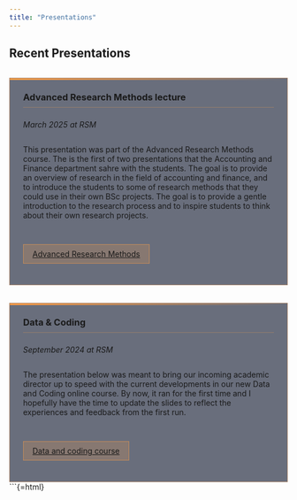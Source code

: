 ```yaml
---
title: "Presentations"
---
```


## Recent Presentations

::: {.presentations-grid}

::: {.presentation-card}
### Advanced Research Methods lecture
*March 2025 at RSM*

This presentation was part of the Advanced Research Methods course. The is the first of two presentations that the Accounting and Finance department sahre with the students. The goal is to provide an overview of research in the field of accounting and finance, and to introduce the students to some of research methods that they could use in their own BSc projects. The goal is to provide a gentle introduction to the research process and to inspire students to think about their own research projects.

[Advanced Research Methods](/presentations/Advance research methods.html)
:::



<!-- ::: {.presentation-card}
### Education Day 2025

*February 2025 at RSM*

This presentation showcases how I envision to implement LLMs in the feedback process during MSc thesis supervision. Importantly, this is one of my side-hustles, so I'll update it as time permits. My ambition is to bring it to production and make it available to all thesis supervisors - in the accounting department at least. I want to stress that this is far away from being a reality, but I am (was) excited to share my vision during our departmental Education Day. 

I plan to include more details about the practical steps and potential challenges in the implementation. Additionally, I aim to outline potential use cases, e.g. different prompts for different stages of the thesis trajectory, and gather feedback from peers to refine this idea further.

[Education Day 2025](/presentations/edu_day_2025_slides.html)
::: -->

::: {.presentation-card}
### Data & Coding
*September 2024 at RSM*

The presentation below was meant to bring our incoming academic director up to speed with the current developments in our new Data and Coding online course. By now, it ran for the first time and I hopefully have the time to update the slides to reflect the experiences and feedback from the first run. 

[Data and coding course](/presentations/catch_up.html)
:::

:::

```{=html}
<style>
.presentations-grid {
  display: grid;
  grid-template-columns: repeat(auto-fill, minmax(350px, 1fr));
  gap: 2rem;
  margin-top: 2rem;
  max-width: 1200px;
  margin-left: auto;
  margin-right: auto;
}

.presentation-card {
  background: rgba(44, 51, 71, 0.7);
  border: 1px solid rgba(255, 158, 69, 0.4);
  padding: 1.5rem;
  transition: transform 0.3s ease, box-shadow 0.3s ease;
  position: relative;
  display: flex;
  flex-direction: column;
}

.presentation-card::before {
  content: "";
  position: absolute;
  top: 0;
  left: 0;
  right: 0;
  height: 3px;
  background: linear-gradient(to right, #ff9e45, transparent);
}

.presentation-card:hover {
  transform: translateY(-5px);
  box-shadow: 0 5px 15px rgba(0, 0, 0, 0.2);
}

.presentation-card h3 {
  margin-top: 0;
  margin-bottom: 0.5rem;
  border-bottom: 1px solid rgba(255, 158, 69, 0.3);
  padding-bottom: 0.5rem;
}

.presentation-card a {
  display: inline-block;
  margin-top: 1rem;
  padding: 0.5rem 1rem;
  background: rgba(255, 158, 69, 0.2);
  border: 1px solid rgba(255, 158, 69, 0.5);
  transition: all 0.3s ease;
}

.presentation-card a:hover {
  background: rgba(255, 158, 69, 0.4);
  transform: translateX(5px);
}
</style>
